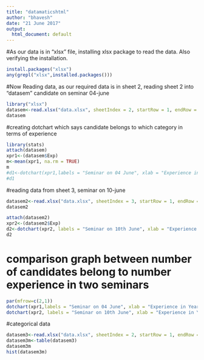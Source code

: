 ```yaml
---
title: "datamaticshtml"
author: "bhavesh"
date: "21 June 2017"
output:
  html_document: default
---
```


#As our data is in "xlsx" file, installing xlsx package to read the data. Also verifying the installation.

```r
install.packages("xlsx")
any(grepl("xlsx",installed.packages()))
```


#Now Reading data, as our required data is in sheet 2, reading sheet 2 into "datasem" candidate on seminar 04-june

```r
library("xlsx")
datasem<-read.xlsx("data.xlsx", sheetIndex = 2, startRow = 1, endRow = 45, header = TRUE)
datasem
```


#creating dotchart which says candidate belongs to which category in terms of experience
```r
library(stats)
attach(datasem)
xpr1<-(datasem$Exp)
m<-mean(xpr1, na.rm = TRUE)
m
#d1<-dotchart(xpr1,labels = "Seminar on 04 June", xlab = "Experience in Years", ylab = "Candidates", bg = par("bg"))
#d1
```

#reading data from sheet 3, seminar on 10-june

```r
datasem2<-read.xlsx("data.xlsx", sheetIndex = 3, startRow = 1, endRow = 12, header = TRUE)
datasem2
```

```r
attach(datasem2)
xpr2<-(datasem2$Exp)
d2<-dotchart(xpr2, labels = "Seminar on 10th June", xlab = "Experience in Years", ylab = "Candidates")
d2
```


# comparison graph between number of candidates belong to number experience in two seminars 
```r
par(mfrow=c(2,1))
dotchart(xpr1,labels = "Seminar on 04 June", xlab = "Experience in Years", ylab = "C", bg = par("bg"))
dotchart(xpr2, labels = "Seminar on 10th June", xlab = "Experience in Years", ylab = "C")
```


#categorical data
```r
datasem3<-read.xlsx("data.xlsx", sheetIndex = 2, startRow = 1, endRow = 45, colIndex = 6, header = TRUE)
datasem3m<-table(datasem3)
datasem3m
hist(datasem3m)
```

